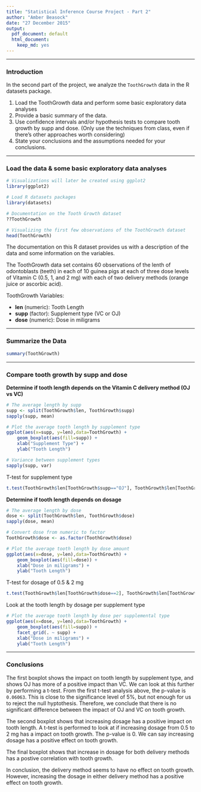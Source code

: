 ```yaml
---
title: "Statistical Inference Course Project - Part 2"
author: "Amber Beasock"
date: "27 December 2015"
output:
  pdf_document: default
  html_document:
    keep_md: yes
---
```


----------------------------------------------------------------------------------

### Introduction
In the second part of the project, we analyze the `ToothGrowth` data in the R datasets package. 
    
1. Load the ToothGrowth data and perform some basic exploratory data analyses 
2. Provide a basic summary of the data.
3. Use confidence intervals and/or hypothesis tests to compare tooth growth by supp and dose. (Only use the techniques from class, even if there's other approaches worth considering)
4. State your conclusions and the assumptions needed for your conclusions. 

----------------------------------------------------------------------------------

### Load the data & some basic exploratory data analyses

```r
# Visualizations will later be created using ggplot2
library(ggplot2)

# Load R datasets packages
library(datasets)

# Documentation on the Tooth Growth dataset
??ToothGrowth

# Visualizing the first few observations of the ToothGrowth dataset
head(ToothGrowth)
```

The documentation on this R dataset provides us with a description of the data and some information on the variables.

The ToothGrowth data set contains 60 observations of the lenth of odontoblasts (teeth) in each of 10 guinea pigs at each of three dose levels of Vitamin C (0.5, 1, and 2 mg) with each of two delivery methods (orange juice or ascorbic acid).

ToothGrowth Variables:

- **len** (numeric): Tooth Length
- **supp** (factor): Supplement type (VC or OJ)
- **dose** (numeric): Dose in miligrams


----------------------------------------------------------------------------------

### Summarize the Data

```r
summary(ToothGrowth)
```

----------------------------------------------------------------------------------

### Compare tooth growth by supp and dose

**Determine if tooth length depends on the Vitamin C delivery method (OJ vs VC)**
```r
# The average length by supp
supp <- split(ToothGrowth$len, ToothGrowth$supp)
sapply(supp, mean)
```


```r
# Plot the average tooth length by supplement type
ggplot(aes(x=supp, y=len),data=ToothGrowth) +
    geom_boxplot(aes(fill=supp)) +
    xlab("Supplement Type") +
    ylab("Tooth Length")
```


```r
# Variance between supplement types
sapply(supp, var)
```

T-test for supplement type
```r
t.test(ToothGrowth$len[ToothGrowth$supp=="OJ"], ToothGrowth$len[ToothGrowth$supp=="VC"], paired = FALSE, var.equal = FALSE)
```


**Determine if tooth length depends on dosage**
```r
# The average length by dose
dose <- split(ToothGrowth$len, ToothGrowth$dose)
sapply(dose, mean)
```


```r
# Convert dose from numeric to factor
ToothGrowth$dose <- as.factor(ToothGrowth$dose)

# Plot the average tooth length by dose amount
ggplot(aes(x=dose, y=len),data=ToothGrowth) +
    geom_boxplot(aes(fill=dose)) +
    xlab("Dose in miligrams") +
    ylab("Tooth Length")
```


T-test for dosage of 0.5 & 2 mg
```r
t.test(ToothGrowth$len[ToothGrowth$dose==2], ToothGrowth$len[ToothGrowth$dose==0.5], paired = FALSE, var.equal = TRUE)
```


Look at the tooth length by dosage per supplement type
```r
# Plot the average tooth length by dose per supplemental type
ggplot(aes(x=dose, y=len),data=ToothGrowth) +
    geom_boxplot(aes(fill=supp)) +
    facet_grid(. ~ supp) +
    xlab("Dose in miligrams") +
    ylab("Tooth Length")
```


----------------------------------------------------------------------------------

### Conclusions 

The first boxplot shows the impact on tooth length by supplement type, and shows OJ has more of a positive impact than VC. We can look at this further by performing a t-test. From the first t-test analysis above, the p-value is `0.06063`. This is close to the significance level of 5%, but not enough for us to reject the null hyptothesis. Therefore, we conclude that there is no significant difference between the impact of OJ and VC on tooth growth.

The second boxplot shows that increasing dosage has a positive impact on tooth length. A t-test is performed to look at if increasing dosage from 0.5 to 2 mg has a impact on tooth growth. The p-value is 0. We can say increasing dosage has a positive effect on tooth growth.

The final boxplot shows that increase in dosage for both delivery methods has a postive correlation with tooth growth.

In conclusion, the delivery method seems to have no effect on tooth growth. However, increasing the dosage in either delivery method has a positive effect on tooth growth.
